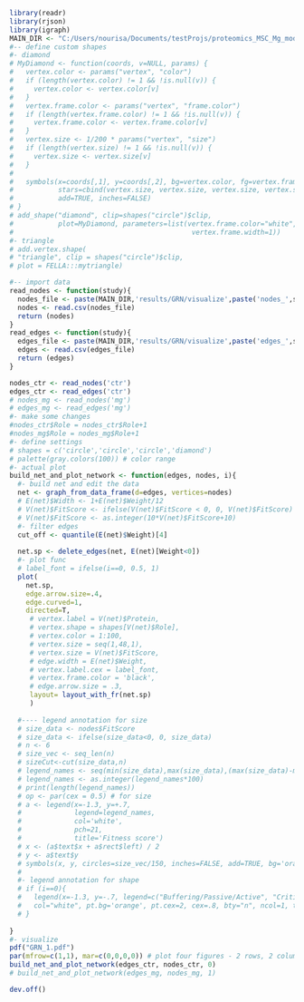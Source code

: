 ```r
library(readr)
library(rjson)
library(igraph)
MAIN_DIR <- "C:/Users/nourisa/Documents/testProjs/proteomics_MSC_Mg_model"
#-- define custom shapes 
#- diamond
# MyDiamond <- function(coords, v=NULL, params) {
#   vertex.color <- params("vertex", "color")
#   if (length(vertex.color) != 1 && !is.null(v)) {
#     vertex.color <- vertex.color[v]
#   }
#   vertex.frame.color <- params("vertex", "frame.color")
#   if (length(vertex.frame.color) != 1 && !is.null(v)) {
#     vertex.frame.color <- vertex.frame.color[v]
#   }
#   vertex.size <- 1/200 * params("vertex", "size")
#   if (length(vertex.size) != 1 && !is.null(v)) {
#     vertex.size <- vertex.size[v]
#   }
#   
#   symbols(x=coords[,1], y=coords[,2], bg=vertex.color, fg=vertex.frame.color,
#           stars=cbind(vertex.size, vertex.size, vertex.size, vertex.size),
#           add=TRUE, inches=FALSE)
# }
# add_shape("diamond", clip=shapes("circle")$clip,
#           plot=MyDiamond, parameters=list(vertex.frame.color="white",
#                                            vertex.frame.width=1))
#- triangle
# add.vertex.shape(
# "triangle", clip = shapes("circle")$clip,
# plot = FELLA:::mytriangle)

#-- import data
read_nodes <- function(study){
  nodes_file <- paste(MAIN_DIR,'results/GRN/visualize',paste('nodes_',study,'.csv', sep=''),sep="/")
  nodes <- read.csv(nodes_file)
  return (nodes)
}
read_edges <- function(study){
  edges_file <- paste(MAIN_DIR,'results/GRN/visualize',paste('edges_',study,'.csv', sep=''),sep="/")
  edges <- read.csv(edges_file)
  return (edges)
}

nodes_ctr <- read_nodes('ctr')
edges_ctr <- read_edges('ctr')
# nodes_mg <- read_nodes('mg')
# edges_mg <- read_edges('mg')
#- make some changes
#nodes_ctr$Role = nodes_ctr$Role+1
#nodes_mg$Role = nodes_mg$Role+1
#- define settings
# shapes = c('circle','circle','circle','diamond') 
# palette(gray.colors(100)) # color range
#- actual plot
build_net_and_plot_network <- function(edges, nodes, i){
  #- build net and edit the data
  net <- graph_from_data_frame(d=edges, vertices=nodes)
  # E(net)$Width <- 1+E(net)$Weight/12
  # V(net)$FitScore <- ifelse(V(net)$FitScore < 0, 0, V(net)$FitScore)
  # V(net)$FitScore <- as.integer(10*V(net)$FitScore+10)
  #- filter edges
  cut_off <- quantile(E(net)$Weight)[4]
  
  net.sp <- delete_edges(net, E(net)[Weight<0])
  #- plot func
  # label_font = ifelse(i==0, 0.5, 1)
  plot(
    net.sp,
    edge.arrow.size=.4, 
    edge.curved=1, 
    directed=T, 
     # vertex.label = V(net)$Protein, 
     # vertex.shape = shapes[V(net)$Role], 
     # vertex.color = 1:100,
     # vertex.size = seq(1,48,1),
     # vertex.size = V(net)$FitScore,
     # edge.width = E(net)$Weight,
     # vertex.label.cex = label_font,
     # vertex.frame.color = 'black',
     # edge.arrow.size = .3,
     layout= layout_with_fr(net.sp)
     )
  
  #---- legend annotation for size
  # size_data <- nodes$FitScore
  # size_data <- ifelse(size_data<0, 0, size_data)
  # n <- 6
  # size_vec <- seq_len(n)
  # sizeCut<-cut(size_data,n)
  # legend_names <- seq(min(size_data),max(size_data),(max(size_data)-min(size_data))/(n-1))
  # legend_names <- as.integer(legend_names*100)
  # print(length(legend_names))
  # op <- par(cex = 0.5) # for size
  # a <- legend(x=-1.3, y=+.7,
  #             legend=legend_names,
  #             col='white',
  #             pch=21, 
  #             title='Fitness score')
  # x <- (a$text$x + a$rect$left) / 2
  # y <- a$text$y
  # symbols(x, y, circles=size_vec/150, inches=FALSE, add=TRUE, bg='orange')
  # 
  #- legend annotation for shape
  # if (i==0){
  #   legend(x=-1.3, y=-.7, legend=c("Buffering/Passive/Active", "Critical"), pch=c(21,23),
  #   col="white", pt.bg='orange', pt.cex=2, cex=.8, bty="n", ncol=1, title='Protein role')
  # }
  
}
#- visualize
pdf("GRN_1.pdf")
par(mfrow=c(1,1), mar=c(0,0,0,0)) # plot four figures - 2 rows, 2 columns
build_net_and_plot_network(edges_ctr, nodes_ctr, 0)
# build_net_and_plot_network(edges_mg, nodes_mg, 1)

dev.off()

```



